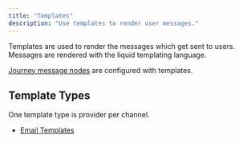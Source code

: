 ```yaml
---
title: "Templates"
description: "Use templates to render user messages."
---
```


Templates are used to render the messages which get sent to users. Messages are rendered with the liquid templating language.

[Journey message nodes](/resources/journey-nodes/message) are configured with templates.

## Template Types 

One template type is provider per channel.

- [Email Templates](/resources/templates/email)
